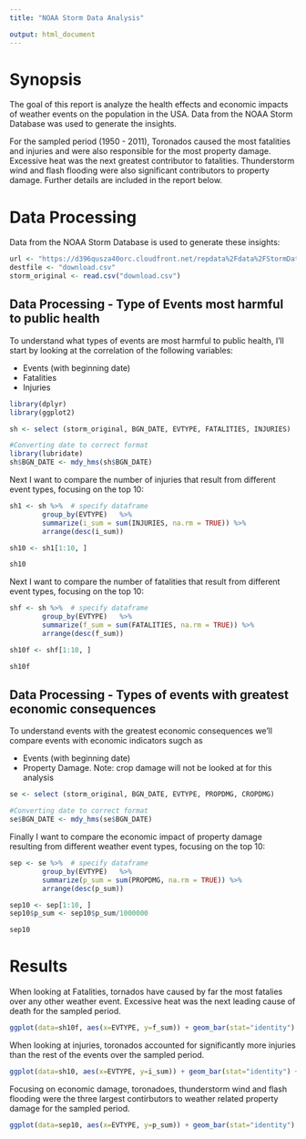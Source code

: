 ```yaml
---
title: "NOAA Storm Data Analysis"

output: html_document
---
```



# Synopsis    

  
The goal of this report is analyze the health effects and economic impacts of weather events on the population in the USA.  Data from the NOAA Storm Database was used to generate the insights.  

For the sampled period (1950 - 2011), Toronados caused the most fatalities and injuries and were also responsible for the most property damage. Excessive heat was the next greatest contributor to fatalities. Thunderstorm wind and flash flooding were also significant contributors to property damage.  Further details are included in the report below.



# Data Processing  
     

Data from the NOAA Storm Database is used to generate these insights:
```r
url <- "https://d396qusza40orc.cloudfront.net/repdata%2Fdata%2FStormData.csv.bz2"
destfile <- "download.csv"
storm_original <- read.csv("download.csv")
```

## Data Processing - Type of Events most harmful to public health   
     
To understand what types of events are most harmful to public health, I'll start by looking at the correlation of the following variables:

- Events (with beginning date)
- Fatalities
- Injuries

```r
library(dplyr)
library(ggplot2)

sh <- select (storm_original, BGN_DATE, EVTYPE, FATALITIES, INJURIES)

#Converting date to correct format
library(lubridate)
sh$BGN_DATE <- mdy_hms(sh$BGN_DATE)

```

Next I want to compare the number of injuries that result from different event types, focusing on the top 10:

```r

sh1 <- sh %>%  # specify dataframe
        group_by(EVTYPE)   %>%
        summarize(i_sum = sum(INJURIES, na.rm = TRUE)) %>%
        arrange(desc(i_sum))

sh10 <- sh1[1:10, ]

sh10

```


Next I want to compare the number of fatalities that result from different event types, focusing on the top 10:

```r

shf <- sh %>%  # specify dataframe
        group_by(EVTYPE)   %>%
        summarize(f_sum = sum(FATALITIES, na.rm = TRUE)) %>%
        arrange(desc(f_sum))

sh10f <- shf[1:10, ]

sh10f

```

## Data Processing - Types of events with greatest economic consequences
     
To understand events with the greatest economic consequences we'll compare events with economic indicators sugch as

- Events (with beginning date)
- Property Damage. Note: crop damage will not be looked at for this analysis


```r

se <- select (storm_original, BGN_DATE, EVTYPE, PROPDMG, CROPDMG)

#Converting date to correct format
se$BGN_DATE <- mdy_hms(se$BGN_DATE)
```

Finally I want to compare the economic impact of property damage resulting from different weather event types, focusing on the top 10:

```r

sep <- se %>%  # specify dataframe
        group_by(EVTYPE)   %>%
        summarize(p_sum = sum(PROPDMG, na.rm = TRUE)) %>%
        arrange(desc(p_sum))

sep10 <- sep[1:10, ]
sep10$p_sum <- sep10$p_sum/1000000

sep10

```


# Results     

When looking at Fatalities, tornados have caused by far the most fatalies over any other weather event.  Excessive heat was the next leading cause of death for the sampled period.     
     

```r
ggplot(data=sh10f, aes(x=EVTYPE, y=f_sum)) + geom_bar(stat="identity") + coord_flip() +ylab("Fatalities") + xlab("Top 10 Weather Events") + ggtitle("Fatalities")
```
     
When looking at injuries, toronados accounted for significantly more injuries than the rest of the events over the sampled period.      
     

```r
ggplot(data=sh10, aes(x=EVTYPE, y=i_sum)) + geom_bar(stat="identity") + coord_flip() +ylab("Injuries") + xlab("Top 10 Weather Events") + ggtitle("Injuries")
```
     
     
Focusing on economic damage, toronadoes, thunderstorm wind and flash flooding were the three largest contirbutors to weather related property damage for the sampled period.     
     

```r
ggplot(data=sep10, aes(x=EVTYPE, y=p_sum)) + geom_bar(stat="identity") + coord_flip() +ylab("Property Damage (Billions USD)") + xlab("Top 10 Weather Events") + ggtitle("Property Damage")
```
     
          